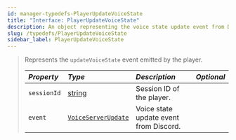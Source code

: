 ```yaml
---
id: manager-typedefs-PlayerUpdateVoiceState
title: "Interface: PlayerUpdateVoiceState"
description: An object representing the voice state update event from Discord.
slug: /typedefs/PlayerUpdateVoiceState
sidebar_label: PlayerUpdateVoiceState
---
```


> Represents the `updateVoiceState` event emitted by the player.
> 
> | <i className="fa-solid fa-hashtag"/> Property  | <i className="fa-solid fa-font"/> Type                                                                     | <i className="fa-solid fa-list"/> Description                 | <i className="fa-solid fa-flask"/> Optional  |
> |:-----------------------------------------------|:-----------------------------------------------------------------------------------------------------------|:--------------------------------------------------------------|:--------------------------------------------:|
> | `sessionId`                                    | [string](https://developer.mozilla.org/en-US/docs/Web/JavaScript/Reference/Global_Objects/String)          | Session ID of the player.                                     | <i className="fa-solid fa-xmark"/>           |
> | `event`                                        | [`VoiceServerUpdate`](./VoiceServerUpdate.mdx)                                            | Voice state update event from Discord.                        | <i className="fa-solid fa-xmark"/>           |